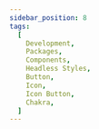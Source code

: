 ```yaml
---
sidebar_position: 8
tags:
  [
    Development,
    Packages,
    Components,
    Headless Styles,
    Button,
    Icon,
    Icon Button,
    Chakra,
  ]
---
```


<!-- TODO: As of 2.0.0-beta.17 live-codeblock do not support imports. -->
<!-- Keep an eye out so we can kill the components we are importing in. -->
<!-- https://docusaurus.io/docs/markdown-features/code-blocks#imports -->


<ReleaseNote />
